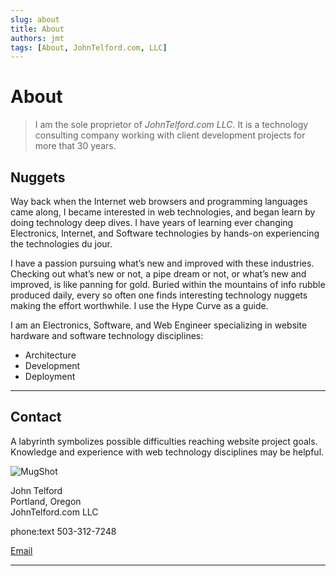 ```yaml
---
slug: about
title: About
authors: jmt
tags: [About, JohnTelford.com, LLC]
---
```



# About

> I am the sole proprietor of *JohnTelford.com LLC*. It is a  technology consulting company working with client  development projects for more that 30 years.

## Nuggets
Way back when the Internet web browsers and programming languages came along, I became interested in web technologies, and began learn by doing technology deep dives. I have years of learning ever changing Electronics, Internet, and Software technologies by hands-on experiencing the technologies du jour.

I have a passion pursuing what’s new and improved with these industries. Checking out what’s new or not, a pipe dream or not, or what’s new and improved, is like panning for gold. Buried within the mountains of info rubble produced daily, every so often one finds interesting technology nuggets making the effort worthwhile. I use the Hype Curve as a guide.


I am an Electronics, Software, and Web Engineer specializing in website hardware and software technology disciplines:

- Architecture
- Development
- Deployment

---

## Contact

A labyrinth symbolizes possible difficulties reaching website project goals. Knowledge and experience with web technology disciplines may be helpful.

<!--
<img src={{"mugShot.png" style=height:"80", width:"100"}}/>
-->

![MugShot](mugShot.png)

John Telford  
Portland, Oregon  
JohnTelford.com LLC

phone:text 503-312-7248
<p><a href="mailto:john@johntelford.com">Email</a></p>

---



